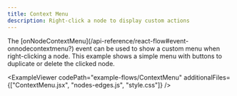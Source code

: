 ```yaml
---
title: Context Menu
description: Right-click a node to display custom actions
---
```



<ExampleLayout>
The [onNodeContextMenu](/api-reference/react-flow#event-onnodecontextmenu?) event can be used to show a custom menu when right-clicking a node. This example shows a simple menu with buttons to duplicate or delete the clicked node.

<ExampleViewer
  codePath="example-flows/ContextMenu"
  additionalFiles={["ContextMenu.jsx", "nodes-edges.js", "style.css"]}
/>
</ExampleLayout>
